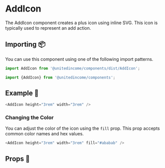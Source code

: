 
# AddIcon

The AddIcon component creates a plus icon using inline SVG. This icon is typically used to represent an add action.

## Importing 📦

You can use this component using one of the following import patterns.

```javascript
import AddIcon from '@unitedincome/components/dist/AddIcon';
```

```javascript
import {AddIcon} from '@unitedincome/components';
```

## Example 🚀

<Preview>
  <AddIcon height="3rem" width="3rem" />
</Preview>

```javascript
<AddIcon height="3rem" width="3rem" />
```

### Changing the Color

You can adjust the color of the icon using the `fill` prop. This prop accepts common color names and hex values.

<Preview>
  <AddIcon height="3rem" width="3rem" fill="#ababab" />
</Preview>

```javascript
<AddIcon height="3rem" width="3rem" fill="#ababab" />
```

## Props 🔧

<Props of={AddIcon} />
